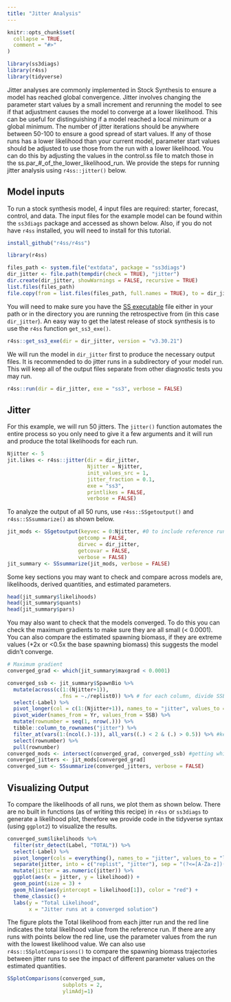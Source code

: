 ```yaml
---
title: "Jitter Analysis"
---
```


```r
knitr::opts_chunk$set(
  collapse = TRUE,
  comment = "#>"
)
```

```r
library(ss3diags)
library(r4ss)
library(tidyverse)
```

Jitter analyses are commonly implemented in Stock Synthesis to ensure a model has reached global convergence. Jitter involves changing the parameter start values by a small increment and rerunning the model to see if that adjustment causes the model to converge at a lower likelihood. This can be useful for distinguishing if a model reached a local minimum or a global minimum. The number of jitter iterations should be anywhere between 50-100 to ensure a good spread of start values. If any of those runs has a lower likelihood than your current model, parameter start values should be adjusted to use those from the run with a lower likelihood. You can do this by adjusting the values in the control.ss file to match those in the ss.par_#_of_the_lower_likelihood_run. We provide the steps for running jitter analysis using `r4ss::jitter()` below. 

## Model inputs  
To run a stock synthesis model, 4 input files are required: starter, forecast, control, and data. The input files for the example model can be found within the `ss3diags` package and accessed as shown below. Also, if you do not have `r4ss` installed, you will need to install for this tutorial. 

```r
install_github("r4ss/r4ss")
```

```r
library(r4ss) 

files_path <- system.file("extdata", package = "ss3diags")
dir_jitter <- file.path(tempdir(check = TRUE), "jitter")
dir.create(dir_jitter, showWarnings = FALSE, recursive = TRUE)
list.files(files_path)
file.copy(from = list.files(files_path, full.names = TRUE), to = dir_jitter)

```

You will need to make sure you have the [SS executable](https://github.com/nmfs-stock-synthesis/stock-synthesis) file either in your path or in the directory you are running the retrospective from (in this case `dir_jitter`). An easy way to get the latest release of stock synthesis is to use the `r4ss` function `get_ss3_exe()`.

```r
r4ss::get_ss3_exe(dir = dir_jitter, version = "v3.30.21")
```
 
We will run the model in `dir_jitter` first to produce the necessary output files. It is recommended to do jitter runs in a subdirectory of your model run. This will keep all of the output files separate from other diagnostic tests you may run. 
```r
r4ss::run(dir = dir_jitter, exe = "ss3", verbose = FALSE)

```

## Jitter 
For this example, we will run 50 jitters. The `jitter()` function automates the entire process so you only need to give it a few arguments and it will run and produce the total likelihoods for each run. 

```r
Njitter <- 5 
jit.likes <- r4ss::jitter(dir = dir_jitter, 
                          Njitter = Njitter, 
                          init_values_src = 1, 
                          jitter_fraction = 0.1,
                          exe = "ss3", 
                          printlikes = FALSE,
                          verbose = FALSE)
```

To analyze the output of all 50 runs, use `r4ss::SSgetoutput()` and `r4ss::SSsummarize()` as shown below. 

```r
jit_mods <- SSgetoutput(keyvec = 0:Njitter, #0 to include reference run
                       getcomp = FALSE, 
                       dirvec = dir_jitter, 
                       getcovar = FALSE, 
                       verbose = FALSE) 
jit_summary <- SSsummarize(jit_mods, verbose = FALSE)
```

Some key sections you may want to check and compare across models are, likelihoods, derived quantities, and estimated parameters. 
```r
head(jit_summary$likelihoods)
head(jit_summary$quants)
head(jit_summary$pars)
```

You may also want to check that the models converged. To do this you can check the maximum gradients to make sure they are all small (< 0.0001). You can also compare the estimated spawning biomass, if they are extreme values (+2x or <0.5x the base spawning biomass) this suggests the model didn't converge.

```r
# Maximum gradient
converged_grad <- which(jit_summary$maxgrad < 0.0001)

converged_ssb <- jit_summary$SpawnBio %>%  
  mutate(across(c(1:(Njitter+1)),
                 .fns = ~./replist0)) %>% # for each column, divide SSB by SSB from the reference run (replist0)
  select(-Label) %>% 
  pivot_longer(col = c(1:(Njitter+1)), names_to = "jitter", values_to = "SSB") %>% 
  pivot_wider(names_from = Yr, values_from = SSB) %>% 
  mutate(rownumber = seq(1, nrow(.))) %>% 
  tibble::column_to_rownames("jitter") %>% 
  filter_at(vars(1:(ncol(.)-1)), all_vars((.) < 2 & (.) > 0.5)) %>% #keep only 
  select(rownumber) %>% 
  pull(rownumber)
converged_mods <- intersect(converged_grad, converged_ssb) #getting which models are in both groups
converged_jitters <- jit_mods[converged_grad]
converged_sum <- SSsummarize(converged_jitters, verbose = FALSE)
```


## Visualizing Output
To compare the likelihoods of all runs, we plot them as shown below. There are no built in functions (as of writing this recipe) in `r4ss` or `ss3diags` to generate a likelihood plot, therefore we provide code in the tidyverse syntax (using `ggplot2`) to visualize the results. 
```r
converged_sum$likelihoods %>% 
  filter(str_detect(Label, "TOTAL")) %>% 
  select(-Label) %>% 
  pivot_longer(cols = everything(), names_to = "jitter", values_to = "likelihood") %>% 
  separate(jitter, into = c("replist", "jitter"), sep = "(?<=[A-Za-z])(?=[0-9])") %>% 
  mutate(jitter = as.numeric(jitter)) %>% 
  ggplot(aes(x = jitter, y = likelihood)) +
  geom_point(size = 3) +
  geom_hline(aes(yintercept = likelihood[1]), color = "red") +
  theme_classic() +
  labs(y = "Total Likelihood", 
       x = "Jitter runs at a converged solution")
```

The figure plots the Total likelihood from each jitter run and the red line indicates the total likelihood value from the reference run. If there are any runs with points below the red line, use the parameter values from the run with the lowest likelihood value. 
We can also use `r4ss::SSplotComparisons()` to compare the spawning biomass trajectories between jitter runs to see the impact of different parameter values on the estimated quantities. 
```r
SSplotComparisons(converged_sum,     
                  subplots = 2,
                  ylimAdj=1)
```

